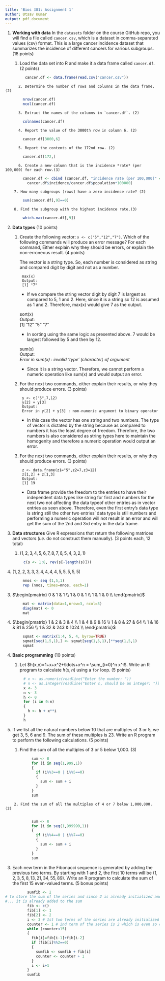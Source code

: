 ```yaml
---
title: 'Bios 301: Assignment 1'
author: Utsav Kumar
output: pdf_document
---
```

1. **Working with data** In the `datasets` folder on the course GitHub repo, you will find a file called `cancer.csv`, which is a dataset in comma-separated values (csv) format. This is a large cancer incidence dataset that summarizes the incidence of different cancers for various subgroups. (18 points)

    1. Load the data set into R and make it a data frame called `cancer.df`. (2 points)
    
```r
         cancer.df <- data.frame(read.csv("cancer.csv"))
```     
    
          2. Determine the number of rows and columns in the data frame. (2)
```r
        nrow(cancer.df)
        ncol(cancer.df)
```  
    
          3. Extract the names of the columns in `cancer.df`. (2)
```r
        colnames(cancer.df) 
```    

          4. Report the value of the 3000th row in column 6. (2)
```r
        cancer.df[3000,6] 
```     

          5. Report the contents of the 172nd row. (2)
```r
        cancer.df[172,]  
```     

          6. Create a new column that is the incidence *rate* (per 100,000) for each row.(3)
```r
        cancer.df <- cbind (cancer.df, "incidence rate (per 100,000)" =   
          cancer.df$incidence/cancer.df$population*100000)
```          

        7. How many subgroups (rows) have a zero incidence rate? (2)
```r
        sum(cancer.df[,9]==0) 
```       

        8. Find the subgroup with the highest incidence rate.(3)
```r
        which.max(cancer.df[,9])
```
       
2. **Data types** (10 points)

    1. Create the following vector: `x <- c("5","12","7")`. Which of the following commands will produce an error message? For each command, Either explain why they should be errors, or explain the non-erroneous result. (4 points)
    
        The vector is a string type. So, each number is considered as string and compared digit by     digit and not as a number. 

            max(x)  
            Output:  
            [1] "7"  
            
         * If we compare the string vector digit by digit 7 is largest as compared to 5, 1 and 2. Here, since it is a string so 12 is assumed as 1 and 2. Therefore, max(x) would give 7 as the output.  
            
          sort(x)  
          Output:  
          [1] "12" "5"  "7"  
            
         * In sorting using the same logic as presented above. 7 would be largest followed by 5 and then by 12.  
        
          sum(x)  
          Output:  
            *Error in sum(x) : invalid 'type' (character) of argument*  
            
         * Since it is a string vector. Therefore, we cannot perform a numeric operation like sum(x) and would output an error.   
            

    2. For the next two commands, either explain their results, or why they should produce errors. (3 points)

            y <- c("5",7,12)
            y[2] + y[3]  
            Output:  
            Error in y[2] + y[3] : non-numeric argument to binary operator 
            
         * In this case the vector has one string and two numbers. The type of vector is dictated by the string because as compared to numbers it has the least degree of freedom. Therefore, the two numbers is also considered as string types here to maintain the homogenity and therefore a numeric operation would output an error. 

    3. For the next two commands, either explain their results, or why they should produce errors. (3 points)

            z <- data.frame(z1="5",z2=7,z3=12)
            z[1,2] + z[1,3]  
            Output:  
            [1] 19  
            
         * Data frame provide the freedom to the entries to have their independent data types like string for first and numbers for the next two not affecting the data typeof other entries as in vector entries as seen above. Therefore, even the first entry's data type is string still the other two entries' data type is still numbers and performing a numeric operation will not result in an error and will get the sum of the 2nd and 3rd entry in the data frame. 

3. **Data structures** Give R expressions that return the following matrices and vectors (*i.e.* do not construct them manually). (3 points each, 12 total)

    1. $(1,2,3,4,5,6,7,8,7,6,5,4,3,2,1)$
```r
        c(s <- 1:8, rev(s[-length(s)])) 
```        
    
  2. $(1,2,2,3,3,3,4,4,4,4,5,5,5,5,5)$
```r
        nnos <- seq (1,5,1)  
        rep (nnos, times=nnos, each=1) 
```      

  3. $\begin{pmatrix}
    0 & 1 & 1  \\
    1 & 0 & 1  \\
    1 & 1 & 0  \\
  \end{pmatrix}$
```r
        mat <- matrix(data=1,nrow=3, ncol=3)  
        diag(mat) <- 0  
        mat   
```         
        
  4. $\begin{pmatrix}
  1 & 2 & 3 & 4 \\
  1 & 4 & 9 & 16 \\
  1 & 8 & 27 & 64  \\
  1 & 16 & 81 & 256 \\
  1 & 32 & 243 & 1024  \\
\end{pmatrix}$
```r
        sqmat <- matrix(1:4, 5, 4, byrow=TRUE)  
        sqmat[seq(1,5,1),] <- sqmat[seq(1,5,1),]**seq(1,5,1)  
        sqmat 
```      

4. **Basic programming** (10 points)

    1. Let $h(x,n)=1+x+x^2+\ldots+x^n = \sum_{i=0}^n x^i$. Write an R program to calculate $h(x,n)$ using a `for` loop. (5 points)  
```r
        # x <- as.numeric(readline("Enter the number: "))  
        # n <- as.integer(readline("Enter n, should be an integer: "))
        x <- 3
        n <- 3
        h <- 0  
        for (i in 0:n)  
        {  
          h <- h + x**i  
        }  
        h   
```      
 
  2. If we list all the natural numbers below 10 that are multiples of 3 or 5, we get 3, 5, 6 and 9. The sum of these multiples is 23. Write an R program to perform the following calculations. (5 points)

        1. Find the sum of all the multiples of 3 or 5 below 1,000. (3)    
              
```r
            sum <- 0  
            for (i in seq(1,999,1))  
            {  
              if (i%%3==0 | i%%5==0)  
              {  
                sum <- sum + i  
              }  
            }  
            sum  
```

        2. Find the sum of all the multiples of 4 or 7 below 1,000,000. (2)  
            
```r
            sum <- 0  
            for (i in seq(1,999999,1))  
            {  
              if (i%%4==0 | i%%7==0)  
              {  
                sum <- sum + i  
              }  
            }  
            sum 
```

  3. Each new term in the Fibonacci sequence is generated by adding the previous two terms. By starting with 1 and 2, the first 10 terms will be $(1, 2, 3, 5, 8, 13, 21, 34, 55, 89)$. Write an R program to calculate the sum of the first 15 even-valued terms. (5 bonus points)  

```r
          sumfib <- 2  
# to store the sum of the series and since 2 is already initialized and is even so ...
#... it is already added to the sum
          fib <- c()  
          fib[1] <- 1  
          fib[2] <- 2  
          i <- 3 # 1st two terms of the series are already initialized so i starts from 3
          counter <- 1 # 2nd term of the series is 2 which is even so counter starts from 1
          while (counter<15)  
          {  
            fib[i]=fib[i-1]+fib[i-2]  
            if (fib[i]%%2==0)  
            {  
              sumfib <- sumfib + fib[i]  
              counter <- counter + 1  
            }   
            i <- i+1  
          }  
          sumfib
```

